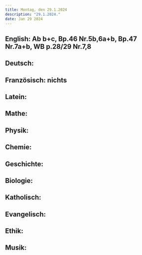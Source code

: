 ```yaml
---
title: Montag, den 29.1.2024
description: "29.1.2024."
date: Jan 29 2024
---
```


## English: Ab b+c, Bp.46 Nr.5b,6a+b, Bp.47 Nr.7a+b, WB p.28/29 Nr.7,8
## Deutsch: 
## Französisch: nichts
## Latein: 
## Mathe: 
## Physik: 
## Chemie: 
## Geschichte: 
## Biologie: 
## Katholisch: 
## Evangelisch: 
## Ethik: 
## Musik: 